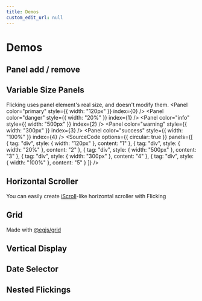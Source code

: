 ```yaml
---
title: Demos
custom_edit_url: null
---
```


# Demos
## Panel add / remove
<AddRemove />

## Variable Size Panels
Flicking uses panel element's real size, and doesn't modify them.
<Flicking className="my-4" circular={true}>
  <Panel color="primary" style={{ width: "120px" }} index={0} />
  <Panel color="danger" style={{ width: "20%" }} index={1} />
  <Panel color="info" style={{ width: "500px" }} index={2} />
  <Panel color="warning" style={{ width: "300px" }} index={3} />
  <Panel color="success" style={{ width: "100%" }} index={4} />
</Flicking>
<SourceCode options={{ circular: true }} panels={[
  { tag: "div", style: { width: "120px" }, content: "1" },
  { tag: "div", style: { width: "20%" }, content: "2" },
  { tag: "div", style: { width: "500px" }, content: "3" },
  { tag: "div", style: { width: "300px" }, content: "4" },
  { tag: "div", style: { width: "100%" }, content: "5" }
]} />

## Horizontal Scroller
You can easily create [iScroll](https://github.com/cubiq/iscroll)-like horizontal scroller with Flicking
<SideScroll />

## Grid
Made with [@egjs/grid](https://github.com/naver/egjs-grid)
<Grid />

## Vertical Display
<WeatherDisplay />

## Date Selector
<DateSelector />

## Nested Flickings
<Nested />
